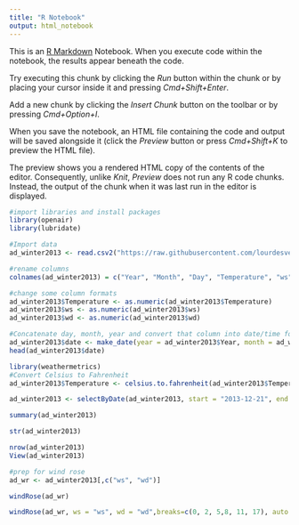 ```yaml
---
title: "R Notebook"
output: html_notebook
---
```


This is an [R Markdown](http://rmarkdown.rstudio.com) Notebook. When you execute code within the notebook, the results appear beneath the code. 

Try executing this chunk by clicking the *Run* button within the chunk or by placing your cursor inside it and pressing *Cmd+Shift+Enter*. 

Add a new chunk by clicking the *Insert Chunk* button on the toolbar or by pressing *Cmd+Option+I*.

When you save the notebook, an HTML file containing the code and output will be saved alongside it (click the *Preview* button or press *Cmd+Shift+K* to preview the HTML file). 

The preview shows you a rendered HTML copy of the contents of the editor. Consequently, unlike *Knit*, *Preview* does not run any R code chunks. Instead, the output of the chunk when it was last run in the editor is displayed.
```r
#import libraries and install packages
library(openair)
library(lubridate)
```

```r
#Import data
ad_winter2013 <- read.csv2("https://raw.githubusercontent.com/lourdesvera/Community_Air_Montoring/master/Wind_Analyses/Armourdale_10yrs.csv", header = TRUE, sep = ",", stringsAsFactors = FALSE )
```

```r
#rename columns
colnames(ad_winter2013) = c("Year", "Month", "Day", "Temperature", "ws", "wd")
```

```r
#change some column formats
ad_winter2013$Temperature <- as.numeric(ad_winter2013$Temperature)
ad_winter2013$ws <- as.numeric(ad_winter2013$ws)
ad_winter2013$wd <- as.numeric(ad_winter2013$wd)
```

```r
#Concatenate day, month, year and convert that column into date/time format
ad_winter2013$date <- make_date(year = ad_winter2013$Year, month = ad_winter2013$Month , day = ad_winter2013$Day)
head(ad_winter2013$date)
```

```r
library(weathermetrics)
#Convert Celsius to Fahrenheit
ad_winter2013$Temperature <- celsius.to.fahrenheit(ad_winter2013$Temperature, round = 2)
```

```r
ad_winter2013 <- selectByDate(ad_winter2013, start = "2013-12-21", end = "2014-03-19")
```


```r
summary(ad_winter2013)
```

```r
str(ad_winter2013)
```

```r
nrow(ad_winter2013)
View(ad_winter2013)
```

```r
#prep for wind rose
ad_wr <- ad_winter2013[,c("ws", "wd")]
```

```r
windRose(ad_wr)
```

```r
windRose(ad_wr, ws = "ws", wd = "wd",breaks=c(0, 2, 5,8, 11, 17), auto.text=FALSE, paddle=FALSE, annotate=FALSE, grid.line=5, key = list(labels = c(">0-2", ">2-5", ">5-8", ">8-11", ">11-17")), key.footer = "Winter 2013 Wind Speed Plot in Armourdale, KS (m/s)", key.position = "bottom",par.settings=list(axis.line=list(col="lightgray")), col = c("#4f4f4f", "#0a7cb9", "#f9be00", "#ff7f2f", "#d7153a"))
```